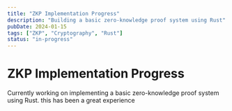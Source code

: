 ```yaml
---
title: "ZKP Implementation Progress"
description: "Building a basic zero-knowledge proof system using Rust"
pubDate: 2024-01-15
tags: ["ZKP", "Cryptography", "Rust"]
status: "in-progress"
---
```


# ZKP Implementation Progress

Currently working on implementing a basic zero-knowledge proof system using Rust. this has been a great experience